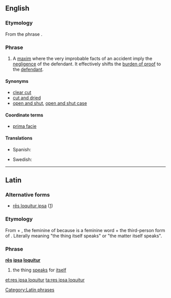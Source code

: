 ==English==
{{wikipedia}}

===Etymology===
From the {{etyl|la|en}} phrase {{term|res ipsa loquitur|rēs ipsa loquitur|the thing speaks for itself|lang=la}}.

===Phrase===
{{en-phrase|head=[[res ipsa loquitur#Latin|res ipsa loquitur]]}}

# {{context|legal|lang=en}} A [[maxim]] where the very improbable facts of an accident imply the [[negligence]] of the defendant. It effectively shifts the [[burden of proof]] to the [[defendant]].

====Synonyms====
* [[clear cut]]
* [[cut and dried]]
* [[open and shut]], [[open and shut case]]

====Coordinate terms====
* [[prima facie]]

====Translations====
{{trans-top|maxim where improbable facts imply negligence}}
* Spanish: {{t-|es|la cosa habla por sí misma}}
{{trans-mid}}
* Swedish: {{t-|sv|saken talar för sig själv}}
{{trans-bottom}}

----

==Latin==

===Alternative forms===
* [[res loquitur ipsa|rēs loquitur ipsa]] ([http://books.google.is/books?id=bXGJuX1mDrwC&lpg=PP1&pg=PA201])

===Etymology===
From {{term|res|rēs|thing|lang=la}} + {{term|ipsa||herself|lang=la}}, the feminine of {{term|ipse||himself|lang=la}} because {{term|res|rēs|lang=la}} is a feminine word + {{term|loquitur||she speaks|lang=la}} the third-person form of {{term|loquor||I speak|lang=la}}. Literally meaning "the thing itself speaks" or "the matter itself speaks".

===Phrase===
'''[[res#Latin|rēs]] [[ipsa]] [[loquor#Latin|loquitur]]'''

# the thing [[speak]]s for [[itself]]

[[Category:Latin phrases]]

[[et:res ipsa loquitur]]
[[ta:res ipsa loquitur]]
